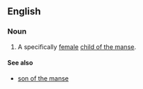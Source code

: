 ==English==

===Noun===
{{en-noun|daughters of the manse|sg=[[daughter]] [[of]] [[the]] [[manse]]}}

# A specifically [[female]] [[child of the manse]].

====See also====
* [[son of the manse]]